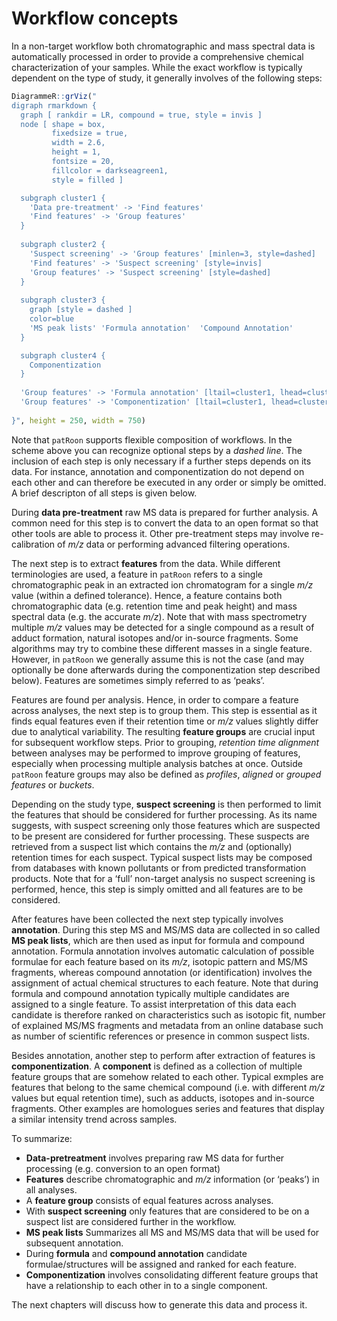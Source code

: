 # Workflow concepts

<!-- UNDONE: -->
<!-- - usage of algorithms: algorithm arg vs specific fun -->
<!-- - S4 classes?: common output, hierarchy, generics, ... -->
<!-- - show images of feature definition etc? -->
    
In a non-target workflow both chromatographic and mass spectral data is automatically processed in order to provide a comprehensive chemical characterization of your samples. While the exact workflow is typically dependent on the type of study, it generally involves of the following steps:
    
<!-- UNDONE: include other data processing steps here? -->
    
```r
DiagrammeR::grViz("
digraph rmarkdown {
  graph [ rankdir = LR, compound = true, style = invis ]
  node [ shape = box,
         fixedsize = true,
         width = 2.6,
         height = 1,
         fontsize = 20,
         fillcolor = darkseagreen1,
         style = filled ]

  subgraph cluster1 {
    'Data pre-treatment' -> 'Find features'
    'Find features' -> 'Group features'
  }
  
  subgraph cluster2 {
    'Suspect screening' -> 'Group features' [minlen=3, style=dashed]
    'Find features' -> 'Suspect screening' [style=invis]
    'Group features' -> 'Suspect screening' [style=dashed]
  }
  
  subgraph cluster3 {
    graph [style = dashed ]
    color=blue
    'MS peak lists' 'Formula annotation'  'Compound Annotation'
  }

  subgraph cluster4 {
    Componentization
  }
  
  'Group features' -> 'Formula annotation' [ltail=cluster1, lhead=cluster3, style=dashed]
  'Group features' -> 'Componentization' [ltail=cluster1, lhead=cluster4, style=dashed]
  
}", height = 250, width = 750)
```

Note that `patRoon` supports flexible composition of workflows. In the scheme above you can recognize optional steps by a _dashed line_. The inclusion of each step is only necessary if a further steps depends on its data. For instance, annotation and componentization do not depend on each other and can therefore be executed in any order or simply be omitted. A brief descripton of all steps is given below.

During **data pre-treatment** raw MS data is prepared for further analysis. A common need for this step is to convert the data to an open format so that other tools are able to process it. Other pre-treatment steps may involve re-calibration of _m/z_ data or performing advanced filtering operations.

The next step is to extract **features** from the data. While different terminologies are used, a feature in `patRoon` refers to a single chromatographic peak in an extracted ion chromatogram for a single _m/z_ value (within a defined tolerance). Hence, a feature contains both chromatographic data (e.g. retention time and peak height) and mass spectral data (e.g. the accurate _m/z_). Note that with mass spectrometry multiple _m/z_ values may be detected for a single compound as a result of adduct formation, natural isotopes and/or in-source fragments. Some algorithms may try to combine these different masses in a single feature. However, in `patRoon` we generally assume this is not the case (and may optionally be done afterwards during the componentization step described below). Features are sometimes simply referred to as 'peaks'.

Features are found per analysis. Hence, in order to compare a feature across analyses, the next step is to group them. This step is essential as it finds equal features even if their retention time or _m/z_ values slightly differ due to analytical variability. The resulting **feature groups** are crucial input for subsequent workflow steps. Prior to grouping, _retention time alignment_ between analyses may be performed to improve grouping of features, especially when processing multiple analysis batches at once. Outside `patRoon` feature groups may also be defined as _profiles_, _aligned_ or _grouped features_ or _buckets_.

Depending on the study type, **suspect screening** is then performed to limit the features that should be considered for further processing. As its name suggests, with suspect screening only those features which are suspected to be present are considered for further processing. These suspects are retrieved from a suspect list which contains the _m/z_ and (optionally) retention times for each suspect. Typical suspect lists may be composed from databases with known pollutants or from predicted transformation products. Note that for a 'full' non-target analysis no suspect screening is performed, hence, this step is simply omitted and all features are to be considered.

After features have been collected the next step typically involves **annotation**. During this step MS and MS/MS data are collected in so called **MS peak lists**, which are then used as input for formula and compound annotation. Formula annotation involves automatic calculation of possible formulae for each feature based on its _m/z_, isotopic pattern and MS/MS fragments, whereas compound annotation (or identification) involves the assignment of actual chemical structures to each feature. Note that during formula and compound annotation typically multiple candidates are assigned to a single feature. To assist interpretation of this data each candidate is therefore ranked on characteristics such as isotopic fit, number of explained MS/MS fragments and metadata from an online database such as number of scientific references or presence in common suspect lists.

Besides annotation, another step to perform after extraction of features is **componentization**. A **component** is defined as a collection of multiple feature groups that are somehow related to each other. Typical exmples are features that belong to the same chemical compound (i.e. with different _m/z_ values but equal retention time), such as adducts, isotopes and in-source fragments. Other examples are homologues series and features that display a similar intensity trend across samples.

To summarize:
    
* **Data-pretreatment** involves preparing raw MS data for further processing (e.g. conversion to an open format)
* **Features** describe chromatographic and _m/z_ information (or 'peaks') in all analyses.
* A **feature group** consists of equal features across analyses.
* With **suspect screening** only features that are considered to be on a suspect list are considered further in the workflow.
* **MS peak lists** Summarizes all MS and MS/MS data that will be used for subsequent annotation.
* During **formula** and **compound annotation** candidate formulae/structures will be assigned and ranked for each feature.
* **Componentization** involves consolidating different feature groups that have a relationship to each other in to a single component.

The next chapters will discuss how to generate this data and process it.
